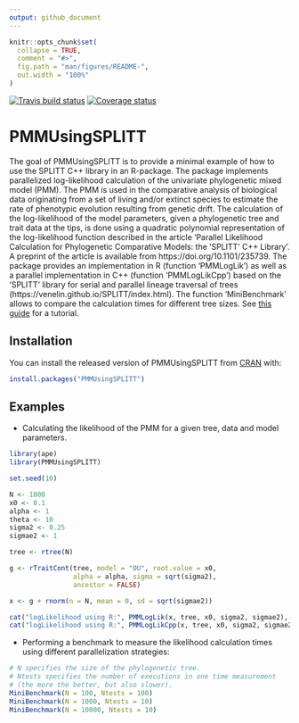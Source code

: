 ```yaml
---
output: github_document
---
```


<!-- README.md is generated from README.Rmd. Please edit that file -->

```r
knitr::opts_chunk$set(
  collapse = TRUE,
  comment = "#>",
  fig.path = "man/figures/README-",
  out.width = "100%"
)
```

[![Travis build status](https://travis-ci.org/venelin/PMMUsingSPLITT.svg?branch=master)](https://travis-ci.org/venelin/PMMUsingSPLITT)
[![Coverage status](https://codecov.io/gh/venelin/PMMUsingSPLITT/branch/master/graph/badge.svg)](https://codecov.io/github/venelin/PMMUsingSPLITT?branch=master)

# PMMUsingSPLITT

The goal of PMMUsingSPLITT is to provide a minimal example of how to use the SPLITT C++ library in an R-package. The package implements parallelized log-likelihood calculation of the univariate phylogenetic mixed model (PMM). The PMM is used in the comparative analysis of biological data originating from a set of living and/or extinct species to estimate the rate of phenotypic evolution resulting from genetic drift. The calculation of the log-likelihood of the model parameters, given a phylogenetic tree and trait data at the tips, is done using a quadratic polynomial representation of the log-likelihood function described in the article 'Parallel Likelihood Calculation for Phylogenetic Comparative Models: the 'SPLITT' C++ Library'. A preprint of the article is available from https://doi.org/10.1101/235739. The package provides an implementation in R (function 'PMMLogLik') as well as a parallel implementation in C++ (function 'PMMLogLikCpp') based on the 'SPLITT' library for serial and parallel lineage traversal of trees (https://venelin.github.io/SPLITT/index.html). The function 'MiniBenchmark' allows to compare the calculation times for different tree sizes.  See [this guide](https://venelin.github.io/SPLITT/articles/SPLITTRcppModules.html) for a tutorial. 

## Installation

You can install the released version of PMMUsingSPLITT from [CRAN](https://CRAN.R-project.org) with:

``` r
install.packages("PMMUsingSPLITT")
```

## Examples

* Calculating the likelihood of the PMM for a given tree, data and model parameters.
```r
library(ape)
library(PMMUsingSPLITT)

set.seed(10)

N <- 1000
x0 <- 0.1
alpha <- 1
theta <- 10
sigma2 <- 0.25
sigmae2 <- 1

tree <- rtree(N)

g <- rTraitCont(tree, model = "OU", root.value = x0,
                alpha = alpha, sigma = sqrt(sigma2),
                ancestor = FALSE)

x <- g + rnorm(n = N, mean = 0, sd = sqrt(sigmae2))

cat("logLikelihood using R:", PMMLogLik(x, tree, x0, sigma2, sigmae2), "\n")
cat("logLikelihood using R:", PMMLogLikCpp(x, tree, x0, sigma2, sigmae2), "\n")
```

* Performing a benchmark to measure the likelihood calculation times using different parallelization strategies:

```r
# N specifies the size of the phylogenetic tree. 
# Ntests specifies the number of executions in one time measurement 
# (the more the better, but also slower).
MiniBenchmark(N = 100, Ntests = 100)
MiniBenchmark(N = 1000, Ntests = 10)
MiniBenchmark(N = 10000, Ntests = 10)
```